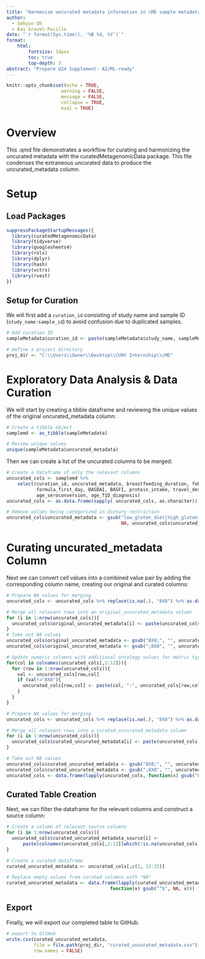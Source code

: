 ---
title: "Harmonize uncurated metadata information in cMD sample metadata"
author:
  - Sehyun Oh
  - Kai Gravel-Pucillo
date: "`r format(Sys.time(), '%B %d, %Y')`"
format:
    html:
        fontsize: 14pxs
        toc: true
        top-depth: 3
abstract: "Prepare U24 Supplement: AI/ML-ready"
---

```{r setup, include=FALSE}
knitr::opts_chunk$set(echo = TRUE, 
                    warning = FALSE,
                    message = FALSE,
                    collapse = TRUE,
                    eval = TRUE)
```

# Overview

This .qmd file demonstrates a workflow for curating and harmonizing the
uncurated metadata with the curatedMetagenomicData package.
This file condenses the extraneous uncurated data to produce the 
uncurated_metadata column.

# Setup
## Load Packages

```{r load}
suppressPackageStartupMessages({
  library(curatedMetagenomicData)
  library(tidyverse)
  library(googlesheets4)
  library(rols)
  library(dplyr)
  library(hash)
  library(vctrs)
  library(rvest)
})
```

## Setup for Curation

We will first add a `curation_id` consisting of study name and sample ID (`study_name:sample_id`) to avoid confusion due to duplicated samples.

```{r curation_setup}
# Add curation ID
sampleMetadata$curation_id <- paste(sampleMetadata$study_name, sampleMetadata$sample_id, sep = ":")

# Define a project directory
proj_dir <- "C:\\Users\\Owner\\Desktop\\CUNY Internship\\cMD"
```

# Exploratory Data Analysis & Data Curation

We will start by creating a tibble dataframe and reviewing the unique values of
the original uncurated_metadata column:
```{r}
# Create a tibble object 
samplemd <- as_tibble(sampleMetadata)

# Review unique values
unique(sampleMetadata$uncurated_metadata)
```

Then we can create a list of the uncurated columns to be merged:
```{r}
# Create a dataframe of only the relevant columns
uncurated_cols <- samplemd %>% 
    select(curation_id, uncurated_metadata, breastfeeding_duration, fobt, SCCAI,
           formula_first_day, BASDAI, BASFI, protein_intake, travel_destination,
           age_seroconversion, age_T1D_diagnosis)
uncurated_cols <- as.data.frame(sapply( uncurated_cols, as.character))

# Remove values being categorized in dietary restriction
uncurated_cols$uncurated_metadata <- gsub("low_gluten_diet|high_gluten_diet", 
                                          NA, uncurated_cols$uncurated_metadata)
```


# Curating uncurated_metadata Column

Next we can convert cell values into a combined value pair by adding the 
corresponding column name, creating our original and curated columns:
```{r}
# Prepare NA values for merging
uncurated_cols <- uncurated_cols %>% replace(is.na(.), "8X8") %>% as.data.frame()

# Merge all relevant rows into an original_uncurated_metadata column
for (i in 1:nrow(uncurated_cols)){
  uncurated_cols$original_uncurated_metadata[i] <- paste(uncurated_cols[i,2:12], collapse=";")
}
# Take out NA values
uncurated_cols$original_uncurated_metadata <- gsub("8X8;", "", uncurated_cols$original_uncurated_metadata)
uncurated_cols$original_uncurated_metadata <- gsub(";8X8", "", uncurated_cols$original_uncurated_metadata)

# Update numeric columns with additional ontology values for metric type
for(col in colnames(uncurated_cols[,2:12])){
  for (row in 1:nrow(uncurated_cols)){
    val <- uncurated_cols[row,col]
    if (val!="8X8"){
      uncurated_cols[row,col] <- paste(col, ":", uncurated_cols[row,col], sep="")
    }
  }
}

# Prepare NA values for merging
uncurated_cols <- uncurated_cols %>% replace(is.na(.), "8X8") %>% as.data.frame()

# Merge all relevant rows into a curated_uncurated_metadata column
for (i in 1:nrow(uncurated_cols)){
  uncurated_cols$curated_uncurated_metadata[i] <- paste(uncurated_cols[i,2:12], collapse=";")
}

# Take out NA values
uncurated_cols$curated_uncurated_metadata <- gsub("8X8;", "", uncurated_cols$curated_uncurated_metadata)
uncurated_cols$curated_uncurated_metadata <- gsub(";8X8", "", uncurated_cols$curated_uncurated_metadata)
uncurated_cols <- data.frame(lapply(uncurated_cols, function(x) gsub("8X8", NA, x)))
```


## Curated Table Creation

Next, we can filter the dataframe for the relevant columns and construct a 
source column:
```{r}
# Create a column of relevant source columns
for (i in 1:nrow(uncurated_cols)){
  uncurated_cols$curated_uncurated_metadata_source[i] <- 
      paste(colnames(uncurated_cols[,2:12][which(!is.na(uncurated_cols[i,2:12]))]), collapse=";")
}

# Create a curated dataframe
curated_uncurated_metadata <- uncurated_cols[,c(1, 13:15)]

# Replace empty values from curated columns with "NA"
curated_uncurated_metadata <- data.frame(lapply(curated_uncurated_metadata, 
                                      function(x) gsub("^$", NA, x)))
```


## Export

Finally, we will export our completed table to GitHub.
```{r export_curated_table, eval=FALSE}
# export to GitHub
write.csv(curated_uncurated_metadata, 
          file = file.path(proj_dir, "curated_uncurated_metadata.csv"),
          row.names = FALSE)
```